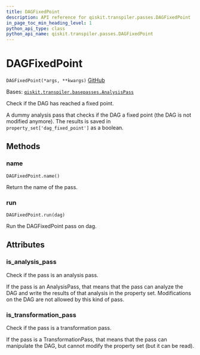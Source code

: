 ```yaml
---
title: DAGFixedPoint
description: API reference for qiskit.transpiler.passes.DAGFixedPoint
in_page_toc_min_heading_level: 1
python_api_type: class
python_api_name: qiskit.transpiler.passes.DAGFixedPoint
---
```


# DAGFixedPoint

<span id="qiskit.transpiler.passes.DAGFixedPoint" />

`DAGFixedPoint(*args, **kwargs)` [GitHub](https://github.com/qiskit/qiskit/tree/stable/0.21/qiskit/transpiler/passes/utils/dag_fixed_point.py "view source code")

Bases: [`qiskit.transpiler.basepasses.AnalysisPass`](qiskit.transpiler.AnalysisPass "qiskit.transpiler.basepasses.AnalysisPass")

Check if the DAG has reached a fixed point.

A dummy analysis pass that checks if the DAG a fixed point (the DAG is not modified anymore). The results is saved in `property_set['dag_fixed_point']` as a boolean.

## Methods

### name

<span id="qiskit.transpiler.passes.DAGFixedPoint.name" />

`DAGFixedPoint.name()`

Return the name of the pass.

### run

<span id="qiskit.transpiler.passes.DAGFixedPoint.run" />

`DAGFixedPoint.run(dag)`

Run the DAGFixedPoint pass on dag.

## Attributes

<span id="qiskit.transpiler.passes.DAGFixedPoint.is_analysis_pass" />

### is\_analysis\_pass

Check if the pass is an analysis pass.

If the pass is an AnalysisPass, that means that the pass can analyze the DAG and write the results of that analysis in the property set. Modifications on the DAG are not allowed by this kind of pass.

<span id="qiskit.transpiler.passes.DAGFixedPoint.is_transformation_pass" />

### is\_transformation\_pass

Check if the pass is a transformation pass.

If the pass is a TransformationPass, that means that the pass can manipulate the DAG, but cannot modify the property set (but it can be read).

